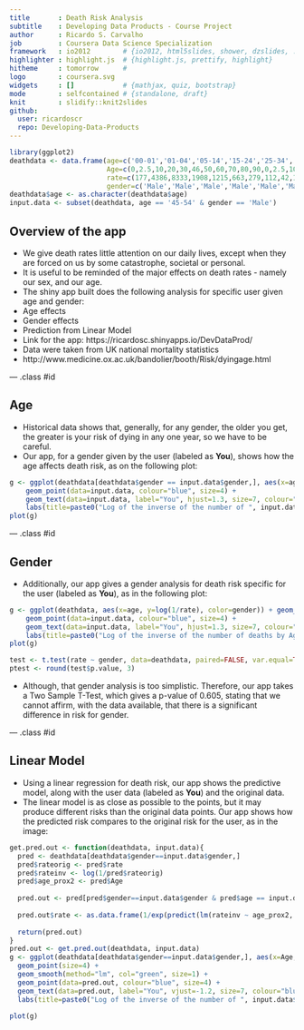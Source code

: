 ```yaml
---
title       : Death Risk Analysis
subtitle    : Developing Data Products - Course Project
author      : Ricardo S. Carvalho
job         : Coursera Data Science Specialization
framework   : io2012        # {io2012, html5slides, shower, dzslides, ...}
highlighter : highlight.js  # {highlight.js, prettify, highlight}
hitheme     : tomorrow      # 
logo        : coursera.svg
widgets     : []            # {mathjax, quiz, bootstrap}
mode        : selfcontained # {standalone, draft}
knit        : slidify::knit2slides
github:
  user: ricardoscr
  repo: Developing-Data-Products
---
```


```r
library(ggplot2)
deathdata <- data.frame(age=c('00-01','01-04','05-14','15-24','25-34','35-44','45-54','55-64','65-74','75-84','85-99','00-01','01-04','05-14','15-24','25-34','35-44','45-54','55-64','65-74','75-84','85-99'),
                        Age=c(0,2.5,10,20,30,46,50,60,70,80,90,0,2.5,10,20,30,46,50,60,70,80,90),
                        rate=c(177,4386,8333,1908,1215,663,279,112,42,15,6,227,5376,10417,4132,2488,1106,421,178,65,21,7),
                        gender=c('Male','Male','Male','Male','Male','Male','Male','Male','Male','Male','Male','Female','Female','Female','Female','Female','Female','Female','Female','Female','Female','Female'))
deathdata$age <- as.character(deathdata$age)
input.data <- subset(deathdata, age == '45-54' & gender == 'Male')
```

## Overview of the app

* We give death rates little attention on our daily lives, except when they are forced on us by some catastrophe, societal or personal.
* It is useful to be reminded of the major effects on death rates - namely our sex, and our age.
* The shiny app built does the following analysis for specific user given age and gender:
 * Age effects
 * Gender effects
 * Prediction from Linear Model
* Link for the app: https://ricardosc.shinyapps.io/DevDataProd/
* Data were taken from UK national mortality statistics
 * http://www.medicine.ox.ac.uk/bandolier/booth/Risk/dyingage.html

--- .class #id

## Age

* Historical data shows that, generally, for any gender, the older you get, the greater is your risk of dying in any one year, so we have to be careful.
* Our app, for a gender given by the user (labeled as __You__), shows how the age affects death risk, as on the following plot:
```r
g <- ggplot(deathdata[deathdata$gender == input.data$gender,], aes(x=age, y=log(1/rate))) + geom_point(size=4) +
    geom_point(data=input.data, colour="blue", size=4) +
    geom_text(data=input.data, label="You", hjust=1.3, size=7, colour="blue") +
    labs(title=paste0("Log of the inverse of the number of ", input.data$gender, " deaths by Age"))
plot(g)
```

--- .class #id 

## Gender

* Additionally, our app gives a gender analysis for death risk specific for the user (labeled as __You__), as in the following plot:
```r
g <- ggplot(deathdata, aes(x=age, y=log(1/rate), color=gender)) + geom_point(size=4) +
    geom_point(data=input.data, colour="blue", size=4) +
    geom_text(data=input.data, label="You", hjust=1.3, size=7, colour="blue") +
    labs(title=paste0("Log of the inverse of the number of deaths by Age and gender"))
plot(g)

test <- t.test(rate ~ gender, data=deathdata, paired=FALSE, var.equal=TRUE)
ptest <- round(test$p.value, 3)
```
* Although, that gender analysis is too simplistic. Therefore, our app takes a Two Sample T-Test, which gives a p-value of 0.605, stating that we cannot affirm, with the data available, that there is a significant difference in risk for gender.

--- .class #id 

## Linear Model

* Using a linear regression for death risk, our app shows the predictive model, along with the user data (labeled as __You__) and the original data.
* The linear model is as close as possible to the points, but it may produce different risks than the original data points. Our app shows how the predicted risk compares to the original risk for the user, as in the image:
```r
get.pred.out <- function(deathdata, input.data){
  pred <- deathdata[deathdata$gender==input.data$gender,]
  pred$rateorig <- pred$rate
  pred$rateinv <- log(1/pred$rateorig)
  pred$age_prox2 <- pred$Age
  
  pred.out <- pred[pred$gender==input.data$gender & pred$age == input.data$age,]
  
  pred.out$rate <- as.data.frame(1/exp(predict(lm(rateinv ~ age_prox2, data=pred), pred.out)))
  
  return(pred.out)
}
pred.out <- get.pred.out(deathdata, input.data)
g <- ggplot(deathdata[deathdata$gender==input.data$gender,], aes(x=Age, y=log(1/rate), color=gender)) + 
  geom_point(size=4) +
  geom_smooth(method="lm", col="green", size=1) +
  geom_point(data=pred.out, colour="blue", size=4) +
  geom_text(data=pred.out, label="You", vjust=-1.2, size=7, colour="blue") +
  labs(title=paste0("Log of the inverse of the number of ", input.data$gender, " deaths by Age"))

plot(g)
```
